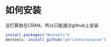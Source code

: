\mainmatter

# 如何安装 {#install}

没打算放在CRAN，所以只能通过github上安装


```r
install.packages("devtools")
devtools::install_github("perlatex/easyuse")
```


